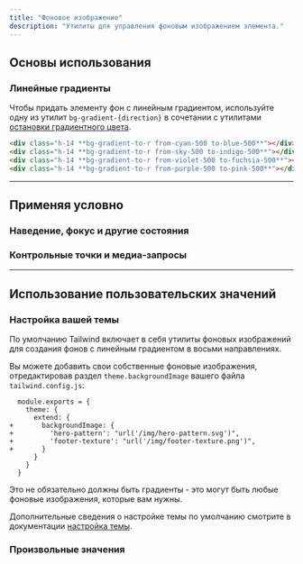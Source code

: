 ```yaml
---
title: "Фоновое изображение"
description: "Утилиты для управления фоновым изображением элемента."
---
```




## Основы использования

### Линейные градиенты

Чтобы придать элементу фон с линейным градиентом, используйте одну из утилит `bg-gradient-{direction}` в сочетании с утилитами [остановки градиентного цвета](/docs/gradient-color-stops).

<Example>
  <div class="space-y-4">
    <div class="h-14 rounded-lg bg-gradient-to-r from-cyan-500 to-blue-500"></div>
    <div class="h-14 rounded-lg bg-gradient-to-r from-sky-500 to-indigo-500"></div>
    <div class="h-14 rounded-lg bg-gradient-to-r from-violet-500 to-fuchsia-500"></div>
    <div class="h-14 rounded-lg bg-gradient-to-r from-purple-500 to-pink-500"></div>
  </div>
</Example>

```html
<div class="h-14 **bg-gradient-to-r from-cyan-500 to-blue-500**"></div>
<div class="h-14 **bg-gradient-to-r from-sky-500 to-indigo-500**"></div>
<div class="h-14 **bg-gradient-to-r from-violet-500 to-fuchsia-500**"></div>
<div class="h-14 **bg-gradient-to-r from-purple-500 to-pink-500**"></div>
```

---

## <Heading ignore>Применяя условно</Heading>

### <Heading ignore>Наведение, фокус и другие состояния</Heading>

<HoverFocusAndOtherStates defaultClass="bg-gradient-to-l" featuredClass="bg-gradient-to-r" />


### <Heading ignore>Контрольные точки и медиа-запросы</Heading>

<BreakpointsAndMediaQueries defaultClass="bg-gradient-to-l" featuredClass="bg-gradient-to-r" />

---

## Использование пользовательских значений

### Настройка вашей темы

По умолчанию Tailwind включает в себя утилиты фоновых изображений для создания фонов с линейным градиентом в восьми направлениях.

Вы можете добавить свои собственные фоновые изображения, отредактировав раздел `theme.backgroundImage` вашего файла `tailwind.config.js`:

```diff-js tailwind.config.js
  module.exports = {
    theme: {
      extend: {
+       backgroundImage: {
+         'hero-pattern': "url('/img/hero-pattern.svg')",
+         'footer-texture': "url('/img/footer-texture.png')",
+       }
      }
    }
  }
```

Это не обязательно должны быть градиенты - это могут быть любые фоновые изображения, которые вам нужны.

Дополнительные сведения о настройке темы по умолчанию смотрите в документации [настройка темы](/docs/theme#customizing-the-default-theme).

### Произвольные значения

<ArbitraryValues property="background-image" featuredClass="bg-[url('/img/hero-pattern.svg')]" />

